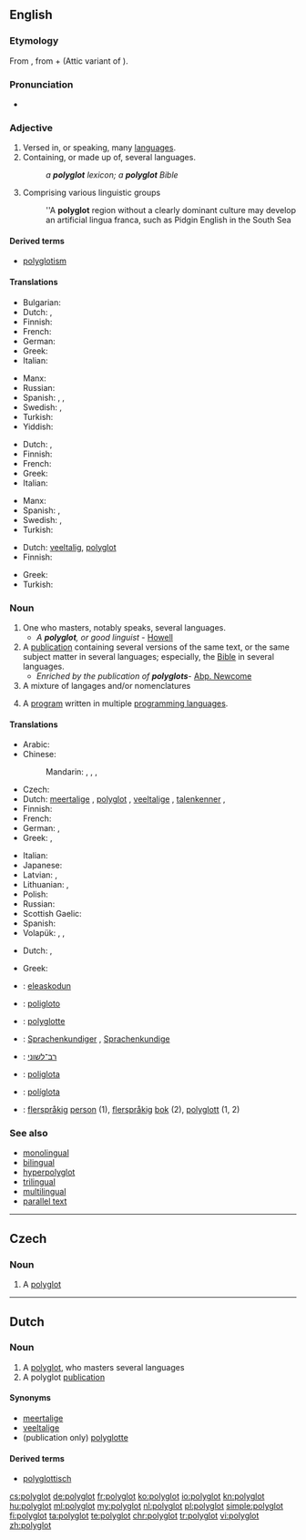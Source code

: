==English==

===Etymology===
From {{etyl|grc|en}} {{term|πολύγλωττος||lang=grc|tr=poluglōttos|many-tongued, polyglot|sc=polytonic}}, from {{term|πολύς||tr=polus|lang=grc|many|sc=polytonic}} + {{term|γλῶττα||lang=grc|tr=glōtta|tongue, language|sc=polytonic}} (Attic variant of {{l|grc|γλῶσσα|tr=glōssa|sc=polytonic}}).

===Pronunciation===
* {{IPA|/pɒliːɡlɒt/}}

===Adjective===
{{en-adj|?}}

# Versed in, or speaking, many [[language]]s.
# Containing, or made up of, several languages.
#: ''a '''polyglot''' lexicon; a '''polyglot''' Bible''
# Comprising various linguistic groups
#: ''A '''polyglot''' region without a clearly dominant culture may develop an artificial lingua franca, such as Pidgin English in the South Sea

====Derived terms====
* [[polyglotism]]

====Translations====
{{trans-top|Versed in, or speaking, many languages}}
* Bulgarian: {{t-|bg|полиглот|m|tr=poliglot|sc=Cyrl}}
* Dutch: {{t+|nl|meertalig}}, {{t+|nl|polyglot}}
* Finnish: {{t+|fi|monikielinen}}
* French: {{t+|fr|polyglotte}}
* German: {{t+|de|mehrsprachig}}
* Greek: {{t+|el|πολύγλωσσος|m|tr=polýglossos}}
* Italian: {{t+|it|poliglotta|m|f}}
{{trans-mid}}
* Manx: {{t-|gv|yl-çhengagh}}
* Russian: {{t+|ru|многоязычный|tr=mnogojazýčnyj}}
* Spanish: {{t+|es|poligloto}}, {{t+|es|polígloto}}, {{t+|es|polígloto|m}}
* Swedish: {{t+|sv|flerspråkig}}, {{t+|sv|polyglott}}
* Turkish: {{t+|tr|çokdilli}}
* Yiddish: {{t-|yi|בעל-לשון|tr=bal-lo'shn|sc=Hebr}}
{{trans-bottom}}

{{trans-top|Containing, or made up of, several languages}}
* Dutch: {{t+|nl|meertalig}}, {{t+|nl|polyglot}}
* Finnish: {{t+|fi|monikielinen}}
* French: {{t+|fr|polyglotte}}
* Greek: {{t+|el|πολύγλωσσος|m|tr=polýglossos}}
* Italian: {{t+|it|poliglotta|m|f}}
{{trans-mid}}
* Manx: {{t-|gv|yl-çhengagh}}
* Spanish: {{t+|es|poligloto}}, {{t+|es|polígloto|m}}
* Swedish: {{t+|sv|flerspråkig}}, {{t+|sv|polyglott}}
* Turkish: {{t+|tr|çokdilli}}
{{trans-bottom}}

{{trans-top|Comprising various linguistic groups}}
* Dutch: [[veeltalig]], [[#Dutch|polyglot]]
* Finnish: {{t+|fi|monikielinen}}
{{trans-mid}}
* Greek: {{t+|el|πολύγλωσσος|m|tr=polýglossos}}
* Turkish: {{t-|tr|çokdil}}
{{trans-bottom}}

===Noun===
{{en-noun}}

# One who masters, notably speaks, several languages.
#* ''A '''polyglot''', or good linguist'' - [[Howell]]
# A [[publication]] containing several versions of the same text, or the same subject matter in several languages; especially, the [[Bible]] in several languages.
#* ''Enriched by the publication of '''polyglots''' ''- [[Abp. Newcome]]
# A mixture of langages and/or nomenclatures
# {{context|programming|lang=en}} A [[program]] written in multiple [[programming language]]s.

====Translations====
{{trans-top|one who masters, notably speaks, several languages}}
* Arabic: {{t-|ar|مزيج من اللغات|m|tr=maziij min al-lughaat}}
* Chinese:
*: Mandarin: {{t|cmn|通曉數種語言的人|sc=Hani}}, {{t|cmn|通晓数种语言的人|tr=tōngxiǎo-shùzhǒng-yǔyán-de-rén|sc=Hani}}, {{t|cmn|通數國語文的人|sc=Hani}}, {{t|cmn|通数国语文的人|tr=tōng-shùguó-yǔwén-de-rén|sc=Hani}}
* Czech: {{t+|cs|polyglot|m}}
* Dutch: [[meertalige]] {{m}}, [[#Dutch|polyglot]] {{m}}, [[veeltalige]] {{m}}, [[talenkenner]] {{m}}, {{t+|nl|polyglot}}
* Finnish: {{t-|fi|kielitaituri}}
* French: {{t+|fr|polyglotte|m|f}}
* German: {{t-|de|Polyglotter|m}}, {{t-|de|Polyglotte|f}}
* Greek: {{t+|el|γλωσσομαθής}}, {{t+|el|πολύγλωσσος|m|tr=polýglossos}}
{{trans-mid}}
* Italian: {{t+|it|poliglotta|m|f}}
* Japanese: {{t-|ja|多言語話者|tr=たげんごわしゃ, tagengo-washa}}
* Latvian: {{t-|lv|poliglots|m}}, {{t-|lv|poliglote|f}}
* Lithuanian: {{t-|lt|poliglotas|m}}, {{t-|lt|poliglotė|f}}
* Polish: {{t+|pl|poliglota|m}}
* Russian: {{t+|ru|полиглот|m|tr=poliglót}}
* Scottish Gaelic: {{t-|gd|ioma-chànanach|m}}
* Spanish: {{t+|es|políglota|m|f}}
* Volapük: {{qualifier|male or female}} {{t+|vo|polüglot}}, {{qualifier|male}} {{t-|vo|hipolüglot}}, {{qualifier|female}} {{t-|vo|jipolüglot}}
{{trans-bottom}}

{{trans-top|publication containing several versions of the same}}
* Dutch: {{t-|nl|polyglotte|m|f}}, {{t+|nl|polyglot|m}}
{{trans-mid}}
* Greek: {{t+|el|πολύγλωσσος|m|tr=polýglossos}}
{{trans-bottom}}

{{checktrans-top}}
* {{ttbc|eu}}: [[eleaskodun]]
* {{ttbc|eo}}: [[poligloto]]
* {{ttbc|fr}}: [[polyglotte]] {{m|f}}
* {{ttbc|de}}: [[Sprachenkundiger]] {{m}}, [[Sprachenkundige]] {{f}}
{{trans-mid}}
* {{ttbc|he}}: [[רב־לשוני]]
* {{ttbc|pt}}: [[poliglota]] {{m|f}}
* {{ttbc|es}}: [[políglota]] {{m}}
* {{ttbc|sv}}: [[flerspråkig]] [[person]] {{c}} (1), [[flerspråkig]] [[bok]] {{c}} (2), [[polyglott]] {{c}} (1, 2)
{{trans-bottom}}

===See also===
* [[monolingual]]
* [[bilingual]]
* [[hyperpolyglot]]
* [[trilingual]]
* [[multilingual]]
* [[parallel text]]

----

==Czech==

===Noun===
{{cs-noun|g=m}}

# {{sense|person}} A [[#English|polyglot]]

----

==Dutch==

===Noun===
{{nl-noun|m|polyglotten|polyglotje}}

# A [[#English|polyglot]], who masters several languages
# A polyglot [[publication]]

====Synonyms====
* [[meertalige]] {{m}}
* [[veeltalige]] {{m}}
* (publication only) [[polyglotte]] {{m|f}}

====Derived terms====
* [[polyglottisch]]

[[cs:polyglot]]
[[de:polyglot]]
[[fr:polyglot]]
[[ko:polyglot]]
[[io:polyglot]]
[[kn:polyglot]]
[[hu:polyglot]]
[[ml:polyglot]]
[[my:polyglot]]
[[nl:polyglot]]
[[pl:polyglot]]
[[simple:polyglot]]
[[fi:polyglot]]
[[ta:polyglot]]
[[te:polyglot]]
[[chr:polyglot]]
[[tr:polyglot]]
[[vi:polyglot]]
[[zh:polyglot]]